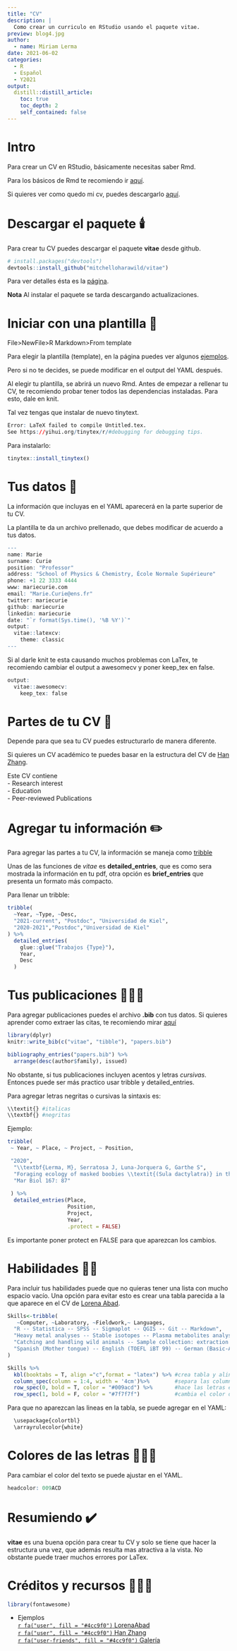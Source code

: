 ```yaml
---
title: "CV"
description: |
  Como crear un curriculo en RStudio usando el paquete vitae. 
preview: blog4.jpg
author:
  - name: Miriam Lerma
date: 2021-06-02
categories:
  - R
  - Español
  - Y2021
output:
  distill::distill_article:
    toc: true
    toc_depth: 2
    self_contained: false
---
```



# Intro

Para crear un CV en RStudio, básicamente necesitas saber Rmd.  

Para los básicos de Rmd te recomiendo ir [aquí](https://www.miriam-lerma.com/posts/2021-03-29-rmd/). 

Si quieres ver como quedo mi cv, puedes descargarlo [aquí](https://raw.githubusercontent.com/MiriamLL/Curriculum/master/CV/CV-Lerma.pdf). 


# Descargar el paquete 🕯️

Para crear tu CV puedes descargar el paquete **vitae** desde github.

```r
# install.packages("devtools")
devtools::install_github("mitchelloharawild/vitae")
```

Para ver detalles ésta es la [página](https://pkg.mitchelloharawild.com/vitae/).  

**Nota** Al instalar el paquete se tarda descargando actualizaciones.

# Iniciar con una plantilla 🧶

File>NewFile>R Markdown>From template

Para elegir la plantilla (template), en la página puedes ver algunos [ejemplos](https://pkg.mitchelloharawild.com/vitae/). 

Pero si no te decides, se puede modificar en el output del YAML después.

Al elegir tu plantilla, se abrirá un nuevo Rmd. Antes de empezar a rellenar tu CV, te recomiendo probar tener todos las dependencias instaladas. Para esto, dale en knit.

Tal vez tengas que instalar de nuevo tinytext. 

```r
Error: LaTeX failed to compile Untitled.tex. 
See https://yihui.org/tinytex/r/#debugging for debugging tips.
```

Para instalarlo:

```r
tinytex::install_tinytex()
```

# Tus datos 💾

La información que incluyas en el YAML aparecerá en la parte superior de tu CV. 

La plantilla te da un archivo prellenado, que debes modificar de acuerdo a tus datos.

```r
---
name: Marie
surname: Curie
position: "Professor"
address: "School of Physics & Chemistry, École Normale Supérieure"
phone: +1 22 3333 4444
www: mariecurie.com
email: "Marie.Curie@ens.fr"
twitter: mariecurie
github: mariecurie
linkedin: mariecurie
date: "`r format(Sys.time(), '%B %Y')`"
output: 
  vitae::latexcv:
    theme: classic
---
```

Si al darle knit te esta causando muchos problemas con LaTex, te recomiendo cambiar el output a awesomecv y poner keep_tex en false. 

```r
output: 
  vitae::awesomecv:
    keep_tex: false
```


# Partes de tu CV 💭

Depende para que sea tu CV puedes estructurarlo de manera diferente. 

Si quieres un CV académico te puedes basar en la estructura del CV de [Han Zhang](https://github.com/HanZhang-psych/CV/blob/master/CV.pdf). 

Este CV contiene  
- Research interest  
- Education  
- Peer-reviewed Publications  

# Agregar tu información ✏️

Para agregar las partes a tu CV, la información se maneja como [tribble](https://rstudio-education.github.io/tidyverse-cookbook/tidy.html)

Unas de las funciones de *vitae* es **detailed_entries**, que es como sera mostrada la información en tu pdf, otra opción es **brief_entries** que presenta un formato más compacto.

Para llenar un tribble:

```r
tribble(
  ~Year, ~Type, ~Desc,
  "2021-current", "Postdoc", "Universidad de Kiel",
  "2020-2021","Postdoc","Universidad de Kiel"
) %>% 
  detailed_entries(
    glue::glue("Trabajos {Type}"),
    Year, 
    Desc
  )
```

# Tus publicaciones 👩🏽‍🔬

Para agregar publicaciones puedes el archivo **.bib** con tus datos. 
Si quieres aprender como extraer las citas, te recomiendo mirar [aquí](https://miriamll.github.io/Curso_CIAD/Rmd-Parte2#12) 

```r
library(dplyr)
knitr::write_bib(c("vitae", "tibble"), "papers.bib")

bibliography_entries("papers.bib") %>%
  arrange(desc(author$family), issued)
```

No obstante, si tus publicaciones incluyen acentos y letras _cursivas_. Entonces puede ser más practico usar tribble y detailed_entries. 

Para agregar letras negritas o cursivas la sintaxis es:

```r
\\textit{} #italicas
\\textbf{} #negritas
```

Ejemplo:

```r
tribble(
 ~ Year, ~ Place, ~ Project, ~ Position,

 "2020",
  "\\textbf{Lerma, M}, Serratosa J, Luna-Jorquera G, Garthe S",
  "Foraging ecology of masked boobies \\textit{(Sula dactylatra)} in the world’s largest ‘oceanic desert’",
  "Mar Biol 167: 87"
 
 ) %>% 
  detailed_entries(Place, 
                   Position,
                   Project, 
                   Year,
                   .protect = FALSE)
```

Es importante poner protect en FALSE para que aparezcan los cambios.

# Habilidades 🤸🏽‍️

Para incluir tus habilidades puede que no quieras tener una lista con mucho espacio vacío. 
Una opción para evitar esto es crear una tabla parecida a la que aparece en el CV de [Lorena Abad](https://github.com/loreabad6/R-CV).

```r
Skills<-tribble(
   ~Computer, ~Laboratory, ~Fieldwork,~ Languages,
  "R -- Statistica -- SPSS -- Sigmaplot -- QGIS -- Git -- Markdown",
  "Heavy metal analyses -- Stable isotopes -- Plasma metabolites analyses",
  "Catching and handling wild animals -- Sample collection: extraction blood & feathers -- Censing populations -- Monitoring breeding success",
  "Spanish (Mother tongue) -- English (TOEFL iBT 99) -- German (Basic-A2)"
)
```

```r
Skills %>%
  kbl(booktabs = T, align ="c",format = "latex") %>% #crea tabla y alinea al centro
  column_spec(column = 1:4, width = '4cm')%>%        #separa las columnas en 4 y las hace de 4 cm
  row_spec(0, bold = T, color = "#009acd") %>%       #hace las letras en negrita y cambia el color
  row_spec(1, bold = F, color = "#7f7f7f")           #cambia el color del texto a gris
```

Para que no aparezcan las lineas en la tabla, se puede agregar en el YAML:

```r
  \usepackage{colortbl}
  \arrayrulecolor{white}
```

# Colores de las letras 👩🏾‍🎨

Para cambiar el color del texto se puede ajustar en el YAML.

```r
headcolor: 009ACD
```


# Resumiendo ✔️

**vitae** es una buena opción para crear tu CV y solo se tiene que hacer la estructura una vez, que además resulta mas atractiva a la vista. No obstante puede traer muchos errores por LaTex.

# Créditos y recursos 👩🏾‍🏫

```r
library(fontawesome)
```

- Ejemplos<br>
[`r fa("user", fill = "#4cc9f0")` LorenaAbad](https://github.com/loreabad6/R-CV)  
[`r fa("user", fill = "#4cc9f0")` Han Zhang](https://github.com/HanZhang-psych/CV/blob/master/CV.pdf)  
[`r fa("user-friends", fill = "#4cc9f0")` Galería](https://pkg.mitchelloharawild.com/vitae/)